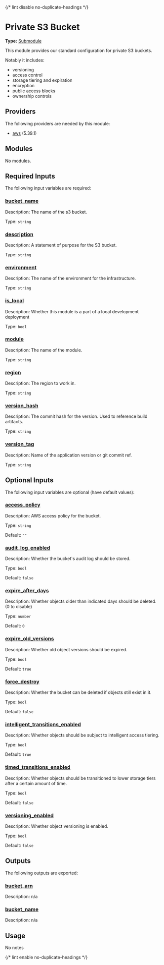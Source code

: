 {/* lint disable no-duplicate-headings */}

# Private S3 Bucket

**Type:** [Submodule](./overview)

This module provides our standard configuration for private S3 buckets.

Notably it includes:

- versioning
- access control
- storage tiering and expiration
- encryption
- public access blocks
- ownership controls

## Providers

The following providers are needed by this module:

-  [aws](https://registry.terraform.io/providers/hashicorp/aws/5.39.1/docs) (5.39.1)

## Modules

No modules.

## Required Inputs

The following input variables are required:

### <a name="input_bucket_name"></a> [bucket\_name](#input\_bucket\_name)

Description: The name of the s3 bucket.

Type: `string`

### <a name="input_description"></a> [description](#input\_description)

Description: A statement of purpose for the S3 bucket.

Type: `string`

### <a name="input_environment"></a> [environment](#input\_environment)

Description: The name of the environment for the infrastructure.

Type: `string`

### <a name="input_is_local"></a> [is\_local](#input\_is\_local)

Description: Whether this module is a part of a local development deployment

Type: `bool`

### <a name="input_module"></a> [module](#input\_module)

Description: The name of the module.

Type: `string`

### <a name="input_region"></a> [region](#input\_region)

Description: The region to work in.

Type: `string`

### <a name="input_version_hash"></a> [version\_hash](#input\_version\_hash)

Description: The commit hash for the version. Used to reference build artifacts.

Type: `string`

### <a name="input_version_tag"></a> [version\_tag](#input\_version\_tag)

Description: Name of the application version or git commit ref.

Type: `string`

## Optional Inputs

The following input variables are optional (have default values):

### <a name="input_access_policy"></a> [access\_policy](#input\_access\_policy)

Description: AWS access policy for the bucket.

Type: `string`

Default: `""`

### <a name="input_audit_log_enabled"></a> [audit\_log\_enabled](#input\_audit\_log\_enabled)

Description: Whether the bucket's audit log should be stored.

Type: `bool`

Default: `false`

### <a name="input_expire_after_days"></a> [expire\_after\_days](#input\_expire\_after\_days)

Description: Whether objects older than indicated days should be deleted. (0 to disable)

Type: `number`

Default: `0`

### <a name="input_expire_old_versions"></a> [expire\_old\_versions](#input\_expire\_old\_versions)

Description: Whether old object versions should be expired.

Type: `bool`

Default: `true`

### <a name="input_force_destroy"></a> [force\_destroy](#input\_force\_destroy)

Description: Whether the bucket can be deleted if objects still exist in it.

Type: `bool`

Default: `false`

### <a name="input_intelligent_transitions_enabled"></a> [intelligent\_transitions\_enabled](#input\_intelligent\_transitions\_enabled)

Description: Whether objects should be subject to intelligent access tiering.

Type: `bool`

Default: `true`

### <a name="input_timed_transitions_enabled"></a> [timed\_transitions\_enabled](#input\_timed\_transitions\_enabled)

Description: Whether objects should be transitioned to lower storage tiers after a certain amount of time.

Type: `bool`

Default: `false`

### <a name="input_versioning_enabled"></a> [versioning\_enabled](#input\_versioning\_enabled)

Description: Whether object versioning is enabled.

Type: `bool`

Default: `false`

## Outputs

The following outputs are exported:

### <a name="output_bucket_arn"></a> [bucket\_arn](#output\_bucket\_arn)

Description: n/a

### <a name="output_bucket_name"></a> [bucket\_name](#output\_bucket\_name)

Description: n/a

## Usage

No notes

{/* lint enable no-duplicate-headings */}
